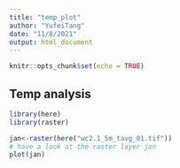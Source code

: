 ```yaml
---
title: "temp_plot"
author: "YufeiTang"
date: "11/8/2021"
output: html_document
---
```


```r
knitr::opts_chunk$set(echo = TRUE)
```


## Temp analysis

```r
library(here)
library(raster)

jan<-raster(here("wc2.1_5m_tavg_01.tif"))
# have a look at the raster layer jan
plot(jan)
```


